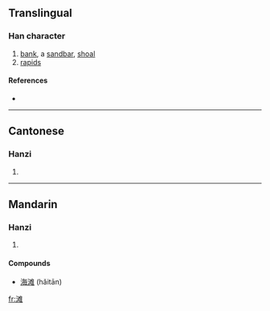 {{also|灘}}
==Translingual==

===Han character===
{{Han char|rn=85|rad=水|as=10|sn=13|four=|canj=水水人土 (EEOG)}}

# [[bank]], a [[sandbar]], [[shoal]]
# [[rapids]]

====References====
* {{Han ref|kx=0643.241|hdz=31711.060|uh=6EE9|ud=28393}}

----

==Cantonese==

===Hanzi===
{{yue-hanzi|jyut=|y=taan1}}

# {{defn|Cantonese}}

----

==Mandarin==

===Hanzi===
{{cmn-hanzi|tra=灘|pin=[[tān]] ([[tan1]])|wg=t'an<sup>1</sup>}}

# {{defn|Mandarin}}

====Compounds====
* [[海滩]] (hǎitān)

[[fr:滩]]